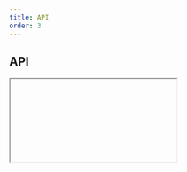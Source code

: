 ```yaml
---
title: API
order: 3
---
```



## API

<Iframe url="/apis/eu/Carousel.html" />

## Setup

There are 2 ways to initialise the component.

### Automatic

Add `data-ecl-auto-init="Carousel"` attribute to component's markup:

```html
<div class="ecl-carousel" data-ecl-carousel data-ecl-auto-init="Carousel">
  ...
</div>
```

Use the `ECL` library's `autoInit()` (`ECL.autoInit()`) when your page is ready or other custom event you want to hook onto.

### Manual

Get target element, create an instance and invoke `init()`.

Given you have 1 element with an attribute `data-ecl-carousel` on the page:

```js
var elt = document.querySelector('[data-ecl-carousel]');
var carousel = new ECL.Carousel(elt);
carousel.init();
```

### Retrieve an existing instance

If an existing instance needs to be updated, it can be retrieved this way:

```js
var elt = document.querySelector('[data-ecl-carousel]');
var instance = ECL.components.get(elt);
```

To update an existing instance, you can run `destroy()` and `init()` on this instance, like this:

```
instance.destroy();
instance.init();
```
